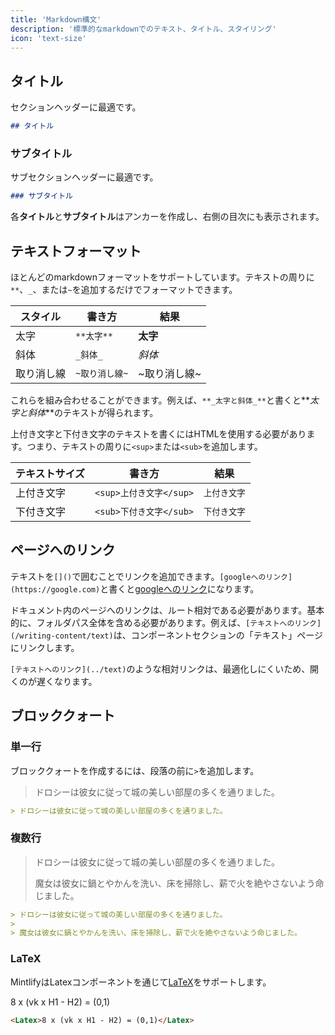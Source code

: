 ```yaml
---
title: 'Markdown構文'
description: '標準的なmarkdownでのテキスト、タイトル、スタイリング'
icon: 'text-size'
---
```


## タイトル

セクションヘッダーに最適です。

```md
## タイトル
```

### サブタイトル

サブセクションヘッダーに最適です。

```md
### サブタイトル
```

<Tip>

各**タイトル**と**サブタイトル**はアンカーを作成し、右側の目次にも表示されます。

</Tip>

## テキストフォーマット

ほとんどのmarkdownフォーマットをサポートしています。テキストの周りに`**`、`_`、または`~`を追加するだけでフォーマットできます。

| スタイル | 書き方 | 結果 |
| ------------- | ----------------- | --------------- |
| 太字 | `**太字**` | **太字** |
| 斜体 | `_斜体_` | _斜体_ |
| 取り消し線 | `~取り消し線~` | ~取り消し線~ |

これらを組み合わせることができます。例えば、`**_太字と斜体_**`と書くと**_太字と斜体_**のテキストが得られます。

上付き文字と下付き文字のテキストを書くにはHTMLを使用する必要があります。つまり、テキストの周りに`<sup>`または`<sub>`を追加します。

| テキストサイズ | 書き方 | 結果 |
| ----------- | ------------------------ | ---------------------- |
| 上付き文字 | `<sup>上付き文字</sup>` | <sup>上付き文字</sup> |
| 下付き文字 | `<sub>下付き文字</sub>` | <sub>下付き文字</sub> |

## ページへのリンク

テキストを`[]()`で囲むことでリンクを追加できます。`[googleへのリンク](https://google.com)`と書くと[googleへのリンク](https://google.com)になります。

ドキュメント内のページへのリンクは、ルート相対である必要があります。基本的に、フォルダパス全体を含める必要があります。例えば、`[テキストへのリンク](/writing-content/text)`は、コンポーネントセクションの「テキスト」ページにリンクします。

`[テキストへのリンク](../text)`のような相対リンクは、最適化しにくいため、開くのが遅くなります。

## ブロッククォート

### 単一行

ブロッククォートを作成するには、段落の前に`>`を追加します。

> ドロシーは彼女に従って城の美しい部屋の多くを通りました。

```md
> ドロシーは彼女に従って城の美しい部屋の多くを通りました。
```

### 複数行

> ドロシーは彼女に従って城の美しい部屋の多くを通りました。
>
> 魔女は彼女に鍋とやかんを洗い、床を掃除し、薪で火を絶やさないよう命じました。

```md
> ドロシーは彼女に従って城の美しい部屋の多くを通りました。
>
> 魔女は彼女に鍋とやかんを洗い、床を掃除し、薪で火を絶やさないよう命じました。
```

### LaTeX

MintlifyはLatexコンポーネントを通じて[LaTeX](https://www.latex-project.org)をサポートします。

<Latex>8 x (vk x H1 - H2) = (0,1)</Latex>

```md
<Latex>8 x (vk x H1 - H2) = (0,1)</Latex>
```